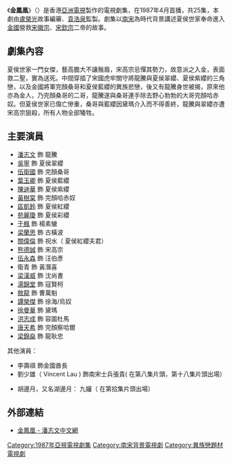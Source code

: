{{亞視劇集
| 中文劇名 = 金鳳凰
| 英文劇名 = {{lang|en|The Conspiracy}}
| 圖片 = [[File:ATV_The_Conspiracy.jpg|250px]]
| 製作年份 = 1987年
| 黃金台首播日期 = 1987年4月13日
| 黃金台首播時間 = 逢星期一至五 22:30-23:30
| 監製 = [[袁浩泉|袁浩泉]]
| 編導 = {{nowrap|[[趙崇基|趙崇基]]、[[李世雄|李世雄]]、[[姜明海|姜明海]]、[[黃俊文|黃俊文]]、<br/>[[胡天鳳|胡天鳳]]}}
| 助理編導 = {{nowrap|[[何志光_(導演)|何志光]]、[[祁德祥|祁德祥]]、[[譚秀儀|譚秀儀]]、[[馮健中|馮健中]]、<br/>[[蔡晶盛|蔡晶盛]]}}
| 製作統籌 = [[許美君|許美君]]
| 編劇 = {{nowrap|[[盧榮光|盧榮光]]、[[張國源|張國源]]、[[鍾清玲|鍾清玲]]、[[陳惠英|陳惠英]]、<br/>[[關頌玲|關頌玲]]、[[吳肇銅|吳肇銅]]}}
| 故事 = [[盧榮光|盧榮光]]
| 編審 = [[盧榮光|盧榮光]]
| 集數 = 25
| 製作公司= [[香港|香港]][[亞洲電視|亞洲電視]]
| 主演 = {{nowrap|[[潘志文|潘志文]]、[[伍衛國|伍衛國]]、[[吳寧_(香港)|吳　寧]]、[[葉玉卿|葉玉卿]]、<br/>[[陳迪華|陳迪華]]、[[黃樹棠|黃樹棠]]、[[區靄玲|區凱鈴]]、[[苑麗瓊|苑麗瓊]]}} 
| 主題曲 = 金鳳凰
| 作曲 = [[關聖佑|關聖佑]]
| 填詞 = [[向雪懷|向雪懷]]
| 主唱 = [[姜蓓麗|姜蓓麗]]
}}
《'''金鳳凰'''》（{{lang-en|'''The Conspiracy'''}}）是香港[[亞洲電視|亞洲電視]]製作的電視劇集，在1987年4月首播，共25集，本劇由[[盧榮光|盧榮光]]故事編審、[[袁浩泉|袁浩泉]]監製。劇集以[[南宋|南宋]]為時代背景講述夏侯世家奉命進入[[金國|金國]]營救[[宋徽宗|宋徽宗]]、[[宋欽宗|宋欽宗]]二帝的故事。

== 劇集內容 ==
夏侯世家一門女傑，藝高膽大不讓鬚眉，宋高宗忌憚其勢力，故意派之入金，表面救二聖，實為送死。中間穿插了宋國虎牢關守將龍騰與夏侯翠纓、夏侯紫纓的三角戀，以及金國將軍完顏桑哥和夏侯藍纓的異族悲戀，後又有龍騰身世被揭，原來他亦為金人，乃完顏桑哥的二哥，龍騰遂與桑哥連手除去野心勃勃的大哥完顏哈赤奴。但夏侯世家已傷亡慘重，桑哥與藍纓因黛瑪介入而不得善終，龍騰與翠纓亦遭宋高宗狙殺，所有人物全部犧牲。

== 主要演員 ==
* [[潘志文|潘志文]] 飾 龍騰
* [[吳寧_(香港)|吳寧]] 飾 夏侯翠纓
* [[伍衛國|伍衛國]] 飾 完顏桑哥
* [[葉玉卿|葉玉卿]] 飾 夏侯藍纓
* [[陳迪華|陳迪華]] 飾 夏侯紫纓
* [[黃樹棠|黃樹棠]] 飾 完顏哈赤奴
* [[區靄玲|區凱鈴]] 飾 夏侯紅纓
* [[苑麗瓊|苑麗瓊]] 飾 夏侯彩纓
* [[于楓|于楓]] 飾 楊素蠻
* [[梁蘭思|梁蘭思]] 飾 古橫波
* [[關偉倫|關偉倫]] 飾 祝水（ 夏侯紅纓夫君）
* [[熊德誠|熊德誠]] 飾 宋高宗
* [[伍永森|伍永森]] 飾 汪伯彥
* 衛青 飾 黃潛喜
* [[梁漢威|梁漢威]] 飾 沈尚書
* [[湯錦堂|湯錦堂]] 飾 寇賢柯
* [[敖龍|敖龍]] 飾 曹萬魁
* [[譚榮傑|譚榮傑]] 飾 徐海/烏奴
* [[徐曼華|徐曼華]] 飾 黛瑪
* [[洪志成|洪志成]] 飾 容圖杜馬
* [[唐天希|唐天希]] 飾 完顏察哈爾
* [[梁錦燊|梁錦燊]] 飾 龍耿忠
其他演員：
* 李壽祺 飾金國酋長
* 劉少雄（ Vincent Lau ) 飾南宋士兵張貴( 在第八集片頭，第十八集片頭出場）

* 胡邊月，又名湖邊月： 九嬸（ 在第拾集片頭出場）

== 外部連結 ==
* [http://patpoon.net/works/teledrama/1987phoenix.htm 金鳳凰 - 潘志文中文網] {{Wayback|url=http://patpoon.net/works/teledrama/1987phoenix.htm |date=20160304063617 }}

[[Category:1987年亞視電視劇集|Category:1987年亞視電視劇集]]
[[Category:南宋背景電視劇|Category:南宋背景電視劇]]
[[Category:異族戀題材電視劇|Category:異族戀題材電視劇]]